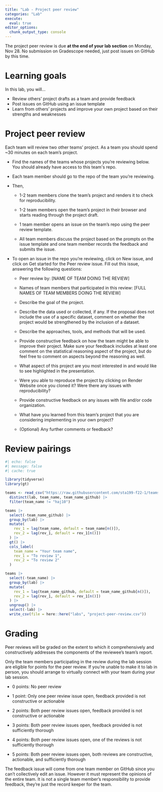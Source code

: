 ```yaml
---
title: "Lab - Project peer review"
categories: "Lab"
execute:
  eval: true
editor_options: 
  chunk_output_type: console
---
```


::: callout-important
The project peer review is due **at the end of your lab section** on Monday, Nov 28.
No submission on Gradescope needed, just post issues on GitHub by this time.
:::

# Learning goals

In this lab, you will...

-   Review others' project drafts as a team and provide feedback
-   Post issues on GitHub using an issue template
-   Learn from others' projects and improve your own project based on their strengths and weaknesses

# Project peer review

Each team will review two other teams' project.
As a team you should spend \~30 minutes on each team's project.

-   Find the names of the teams whose projects you're reviewing below.
    You should already have access to this team\'s repo.

-   Each team member should go to the repo of the team you're reviewing.

-   Then,

    -   1-2 team members clone the team's project and renders it to check for reproducibility.

    -   1-2 team members open the team's project in their browser and starts reading through the project draft.

    -   1 team member opens an issue on the team's repo using the peer review template.

    -   All team members discuss the project based on the prompts on the issue template and one team member records the feedback and submits the issue.

-   To open an issue in the repo you're reviewing, click on New issue, and click on Get started for the Peer review issue.
    Fill out this issue, answering the following questions:

    -   Peer review by: \[NAME OF TEAM DOING THE REVIEW\]

    -   Names of team members that participated in this review: \[FULL NAMES OF TEAM MEMBERS DOING THE REVIEW\]

    -   Describe the goal of the project.

    -   Describe the data used or collected, if any.
        If the proposal does not include the use of a specific dataset, comment on whether the project would be strengthened by the inclusion of a dataset.

    -   Describe the approaches, tools, and methods that will be used.

    -   Provide constructive feedback on how the team might be able to improve their project.
        Make sure your feedback includes at least one comment on the statistical reasoning aspect of the project, but do feel free to comment on aspects beyond the reasoning as well.

    -   What aspect of this project are you most interested in and would like to see highlighted in the presentation.

    -   Were you able to reproduce the project by clicking on Render Website once you cloned it?
        Were there any issues with reproducibility?

    -   Provide constructive feedback on any issues with file and/or code organization.

    -   What have you learned from this team's project that you are considering implementing in your own project?

    -   (Optional) Any further comments or feedback?

# Review pairings

```r
#| echo: false
#| message: false
#| cache: true

library(tidyverse)
library(gt)

teams <- read_csv("https://raw.githubusercontent.com/sta199-f22-1/teams/main/teams.csv?token=GHSAT0AAAAAAB3EHE2PB3NHYYC3FJQO2I4EY4A7A6A") |> 
  distinct(lab, team_name, team_name_github) |>
  filter(team_name != "haj10")

teams |>
  select(-team_name_github) |>
  group_by(lab) |>
  mutate(
    rev_1 = lag(team_name, default = team_name[n()]),
    rev_2 = lag(rev_1, default = rev_1[n()])
  ) |>
  gt() |>
  cols_label(
    team_name = "Your team name",
    rev_1 = "To review 1",
    rev_2 = "To review 2"
  )

teams |>
  select(-team_name) |>
  group_by(lab) |>
  mutate(
    rev_1 = lag(team_name_github, default = team_name_github[n()]),
    rev_2 = lag(rev_1, default = rev_1[n()])
  ) |>
  ungroup() |>
  select(-lab) |>
  write_csv(file = here::here("labs", "project-peer-review.csv"))
```

# Grading

Peer reviews will be graded on the extent to which it comprehensively and constructively addresses the components of the reviewee's team's report.

Only the team members participating in the review during the lab session are eligible for points for the peer review.
If you're unable to make it to lab in person, you should arrange to virtually connect with your team during your lab session.

-   0 points: No peer review

-   1 point: Only one peer review issue open, feedback provided is not constructive or actionable

-   2 points: Both peer review issues open, feedback provided is not constructive or actionable

-   3 points: Both peer review issues open, feedback provided is not sufficiently thorough

-   4 points: Both peer review issues open, one of the reviews is not sufficiently thorough

-   5 points: Both peer review issues open, both reviews are constructive, actionable, and sufficiently thorough

::: callout-note
The feedback issue will come from one team member on GitHub since you can't collectively edit an issue.
However it must represent the opinions of the entire team.
It is not a single team member's responsibility to provide feedback, they're just the record keeper for the team.
:::
